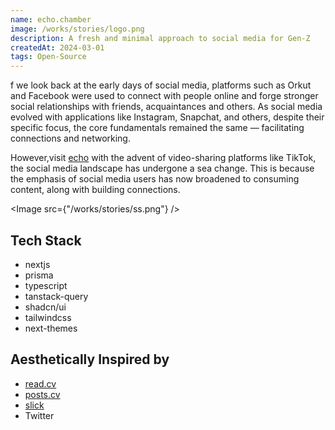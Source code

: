 ```yaml
---
name: echo.chamber
image: /works/stories/logo.png
description: A fresh and minimal approach to social media for Gen-Z
createdAt: 2024-03-01
tags: Open-Source
---
```


f we look back at the early days of social media, platforms such as Orkut and Facebook were used to connect with people online and forge stronger social relationships with friends, acquaintances and others. As social media evolved with applications like Instagram, Snapchat, and others, despite their specific focus, the core fundamentals remained the same — facilitating connections and networking.

However,visit [echo](https://sunflower-gold.vercel.app/home) with the advent of video-sharing platforms like TikTok, the social media landscape has undergone a sea change. This is because the emphasis of social media users has now broadened to consuming content, along with building connections.

<Image src={"/works/stories/ss.png"} />

## Tech Stack

- nextjs
- prisma
- typescript
- tanstack-query
- shadcn/ui
- tailwindcss
- next-themes

## Aesthetically Inspired by

- [read.cv](https://read.cv)
- [posts.cv](https://posts.cv)
- [slick](https://slickapp.co/)
- Twitter
